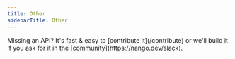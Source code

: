 ```yaml
---
title: Other
sidebarTitle: Other
---
```


<Tip>
    Missing an API? It's fast & easy to [contribute it](/contribute) or we'll build it if you ask for
    it in the [community](https://nango.dev/slack).
</Tip>

<CardGroup cols={4}>
    <Card title="Amazon" href="/integrations/all/amazon" color="#68a063" />
    <Card title="Atlassian" href="/integrations/all/atlassian" color="#68a063" />
    <Card title="Auth0" href="/integrations/all/auth0" color="#68a063" />
    <Card title="Exact Online" href="integrations/all/exact-online" color="#68a063" />
    <Card title="Freshservice" href="integrations/all/freshservice" color="#68a063" />
    <Card title="Google" href="/integrations/all/google" color="#68a063" />
    <Card title="Gumroad" href="/integrations/all/gumroad" color="#68a063" />
    <Card title="HealthGorilla" href="/integrations/all/healthgorilla" color="#68a063" />
    <Card title="Intuit" href="/integrations/all/intuit" color="#68a063" />
    <Card title="Linkhut" href="/integrations/all/linkhut" color="#68a063" />
    <Card title="Okta NLA" href="/integrations/all/okta" color="#68a063" />
    <Card title="Osu!" href="/integrations/all/osu" color="#68a063" />
    <Card title="ServiceM8" href="/integrations/all/servicem8" color="#68a063" />
    <Card title="ServiceNow" href="/integrations/all/servicenow" color="#68a063" />
    <Card title="Splitwise" href="/integrations/all/splitwise" color="#68a063" />
    <Card title="Twinfield" href="/integrations/all/twinfield" color="#68a063" />
    <Card title="Uber" href="/integrations/all/uber" color="#68a063" />
    <Card title="Yahoo" href="/integrations/all/yahoo" color="#68a063" />
    <Card title="Yandex" href="/integrations/all/yandex" color="#68a063" />
    <Card title="Zapier NLA" href="/integrations/all/zapier-nla" color="#68a063" />
</CardGroup>
